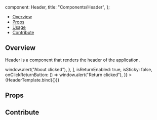 
  component: Header,
  title: "Components/Header",
};

<Meta title="Components/Header" component={Header} />


<Heading title="Header" componentRelativePath="Header/Header.jsx" />

- [Overview](#overview)
- [Props](#props)
- [Usage](#usage)
- [Contribute](#contribute)

## Overview

Header is a component that renders the header of the application.

<Canvas>
  <Story
    name="Overview"
    args={{
      menuOptions: [
        {
          title: "About",
          icon: "info",
          onClick: () => window.alert("About clicked"),
        },
      ],
      isReturnEnabled: true,
      isSticky: false,
      onClickReturnButton: () => window.alert("Return clicked"),
    }}
  >
    {HeaderTemplate.bind({})}
  </Story>
</Canvas>

## Props

<ArgsTable of={Header} />

## Contribute

<Footer componentRelativePath="Header/__stories__/Header.stories.mdx" />
